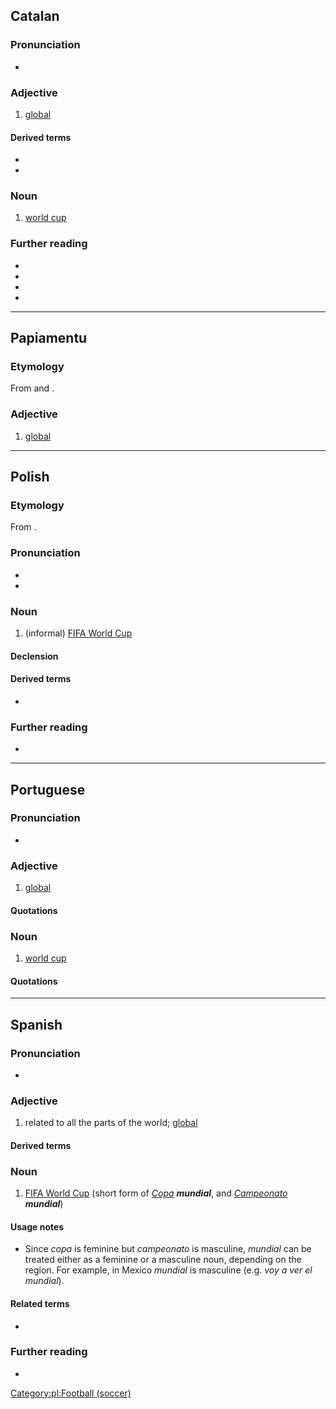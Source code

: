 ==Catalan==

===Pronunciation===
* {{ca-IPA}}

===Adjective===
{{ca-adj|mf}}

# [[global]]

====Derived terms====
* {{l|ca|mundialment}}
* {{l|ca|Nou Ordre Mundial}}

===Noun===
{{ca-noun|m}}

# [[world cup]]

===Further reading===
* {{R:IEC2}}
* {{R:GDLC}}
* {{R:DNV}}
* {{R:DCVB}}

----

==Papiamentu==

===Etymology===
From {{der|pap|pt|mundial}} and {{der|pap|es|mundial}}.

===Adjective===
{{head|pap|adjective}}

# [[global]]

----

==Polish==
{{wp|lang=pl}}

===Etymology===
From {{bor|pl|es|mundial}}.

===Pronunciation===
* {{pl-IPA|/mundjal/}}
* {{audio|pl|Pl-mundial.ogg|Audio}}

===Noun===
{{pl-noun|m-in}}

# (informal) [[w:FIFA World Cup|FIFA World Cup]]

====Declension====
{{pl-decl-noun
|mundial|mundiale
|mundialu|mundiali/mundialów
|mundialowi|mundialom
|mundial|mundiale
|mundialem|mundialami
|mundialu|mundialach
|mundialu|mundiale
}}

====Derived terms====
* {{l|pl|mundialowy}}

===Further reading===
* {{R:PWN}}

[[Category:pl:Football (soccer)]]

----

==Portuguese==

===Pronunciation===
{{pt-IPA}}
* {{hyphenation|pt|mun|di|al}}

===Adjective===
{{pt-adj|mundia|l}}

# [[global]]

====Quotations====
{{seeCites|pt}}

===Noun===
{{pt-noun|m}}

# [[world cup]]

====Quotations====
{{seeCites|pt}}

----

==Spanish==

===Pronunciation===
{{es-IPA}}
* {{hyphenation|es|mun|dial}}

===Adjective===
{{es-adj}}

# related to all the parts of the world; [[global]]

====Derived terms====
{{col3|es
|Copa Mundial
|en el mundo mundial
|guerra mundial
|mundialmente
}}

===Noun===
{{es-noun|mf}}

# [[w:FIFA World Cup|FIFA World Cup]] (short form of ''[[copa#Spanish|Copa]] '''mundial''''', and ''[[campeonato#Spanish|Campeonato]] '''mundial''''')

====Usage notes====
* Since ''copa'' is feminine but ''campeonato'' is masculine, ''mundial'' can be treated either as a feminine or a masculine noun, depending on the region. For example, in Mexico ''mundial'' is masculine (e.g. ''voy a ver el mundial'').

====Related terms====
* {{l|es|mundo}}

===Further reading===
* {{R:DRAE}}